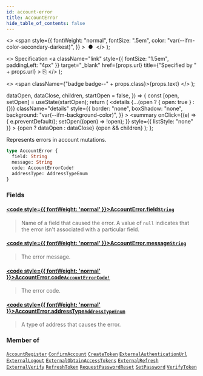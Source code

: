 ```yaml
---
id: account-error
title: AccountError
hide_table_of_contents: false
---
```


  <>
    <span
      style={{
        fontWeight: "normal",
        fontSize: ".5em",
        color: "var(--ifm-color-secondary-darkest)",
      }}
    >
      &nbsp;●&nbsp;
    </span>
  </>
);

  <>
    Specification
    <a
      className="link"
      style={{ fontSize: "1.5em", paddingLeft: "4px" }}
      target="\_blank"
      href={props.url}
      title={"Specified by " + props.url}
    >
      ⎘
    </a>
  </>
);

  <>
    <span className={"badge badge--" + props.class}>{props.text}</span>
  </>
);


  dataOpen,
  dataClose,
  children,
  startOpen = false,
}) => {
  const [open, setOpen] = useState(startOpen);
  return (
    <details
      {...(open ? { open: true } : {})}
      className="details"
      style={{
        border: "none",
        boxShadow: "none",
        background: "var(--ifm-background-color)",
      }}
    >
      <summary
        onClick={(e) => {
          e.preventDefault();
          setOpen((open) => !open);
        }}
        style={{ listStyle: "none" }}
      >
        {open ? dataOpen : dataClose}
      </summary>
      {open && children}
    </details>
  );
};

Represents errors in account mutations.

```graphql
type AccountError {
  field: String
  message: String
  code: AccountErrorCode!
  addressType: AddressTypeEnum
}
```

### Fields

#### [<code style={{ fontWeight: 'normal' }}>AccountError.<b>field</b></code>](#)<Bullet />[`String`](../../../api-storefront/miscellaneous/scalars/string) <Badge class="secondary" text="scalar"/>

> Name of a field that caused the error. A value of `null` indicates that the error isn't associated with a particular field.

#### [<code style={{ fontWeight: 'normal' }}>AccountError.<b>message</b></code>](#)<Bullet />[`String`](../../../api-storefront/miscellaneous/scalars/string) <Badge class="secondary" text="scalar"/>

> The error message.

#### [<code style={{ fontWeight: 'normal' }}>AccountError.<b>code</b></code>](#)<Bullet />[`AccountErrorCode!`](../../../api-storefront/users/enums/account-error-code) <Badge class="secondary" text="non-null"/> <Badge class="secondary" text="enum"/>

> The error code.

#### [<code style={{ fontWeight: 'normal' }}>AccountError.<b>addressType</b></code>](#)<Bullet />[`AddressTypeEnum`](../../../api-storefront/miscellaneous/enums/address-type-enum) <Badge class="secondary" text="enum"/>

> A type of address that causes the error.

### Member of

[`AccountRegister`](../../../api-storefront/users/objects/account-register) <Badge class="secondary" text="object"/><Bullet />[`ConfirmAccount`](../../../api-storefront/users/objects/confirm-account) <Badge class="secondary" text="object"/><Bullet />[`CreateToken`](../../../api-storefront/authentication/objects/create-token) <Badge class="secondary" text="object"/><Bullet />[`ExternalAuthenticationUrl`](../../../api-storefront/authentication/objects/external-authentication-url) <Badge class="secondary" text="object"/><Bullet />[`ExternalLogout`](../../../api-storefront/authentication/objects/external-logout) <Badge class="secondary" text="object"/><Bullet />[`ExternalObtainAccessTokens`](../../../api-storefront/authentication/objects/external-obtain-access-tokens) <Badge class="secondary" text="object"/><Bullet />[`ExternalRefresh`](../../../api-storefront/authentication/objects/external-refresh) <Badge class="secondary" text="object"/><Bullet />[`ExternalVerify`](../../../api-storefront/authentication/objects/external-verify) <Badge class="secondary" text="object"/><Bullet />[`RefreshToken`](../../../api-storefront/authentication/objects/refresh-token) <Badge class="secondary" text="object"/><Bullet />[`RequestPasswordReset`](../../../api-storefront/users/objects/request-password-reset) <Badge class="secondary" text="object"/><Bullet />[`SetPassword`](../../../api-storefront/users/objects/set-password) <Badge class="secondary" text="object"/><Bullet />[`VerifyToken`](../../../api-storefront/authentication/objects/verify-token) <Badge class="secondary" text="object"/>
